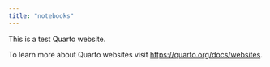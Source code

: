 ```yaml
---
title: "notebooks"
---
```


This is a test Quarto website.

To learn more about Quarto websites visit <https://quarto.org/docs/websites>.
